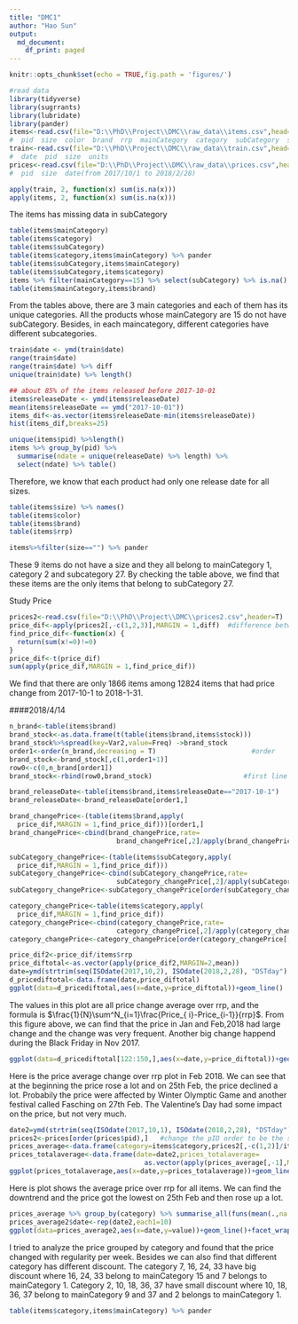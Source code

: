 ```yaml
---
title: "DMC1"
author: "Hao Sun"
output:
  md_document:
    df_print: paged
---
```


```r
knitr::opts_chunk$set(echo = TRUE,fig.path = 'figures/')
```


```r
#read data
library(tidyverse)
library(sugrrants)
library(lubridate)
library(pander)
items<-read.csv(file="D:\\PhD\\Project\\DMC\\raw_data\\items.csv",head=T,sep="|")
#  pid  size  color  brand  rrp  mainCategory  category  subCategory  stock  releaseDate
train<-read.csv(file="D:\\PhD\\Project\\DMC\\raw_data\\train.csv",head=T,sep="|")
#  date  pid  size  units
prices<-read.csv(file="D:\\PhD\\Project\\DMC\\raw_data\\prices.csv",head=T,sep="|")
#  pid  size  date(from 2017/10/1 to 2018/2/28)

```

```r
apply(train, 2, function(x) sum(is.na(x)))
apply(items, 2, function(x) sum(is.na(x)))


```
The items has missing data in subCategory

```r
table(items$mainCategory)
table(items$category)
table(items$subCategory)
table(items$category,items$mainCategory) %>% pander
table(items$subCategory,items$mainCategory)
table(items$subCategory,items$category)
items %>% filter(mainCategory==15) %>% select(subCategory) %>% is.na() %>% sum()
table(items$mainCategory,items$brand)

```
From the tables above, there are 3 main categories and each of them has its unique categories. All the products whose mainCategory are 15 do not have subCategory. Besides, in each maincategory, different categories have different subcategories. 



```r
train$date <- ymd(train$date)
range(train$date)
range(train$date) %>% diff   
unique(train$date) %>% length()
```

```r
## about 85% of the items released before 2017-10-01
items$releaseDate <- ymd(items$releaseDate)   
mean(items$releaseDate == ymd("2017-10-01"))
items_dif<-as.vector(items$releaseDate-min(items$releaseDate))
hist(items_dif,breaks=25)
```

```r
unique(items$pid) %>%length()
items %>% group_by(pid) %>%
  summarise(ndate = unique(releaseDate) %>% length) %>%
  select(ndate) %>% table()
```
Therefore, we know that each product had only one release date for all sizes. 

```r
table(items$size) %>% names()
table(items$color)
table(items$brand)
table(items$rrp)
``` 

```r
items%>%filter(size=="") %>% pander
```
These 9 items do not have a size and they all belong to mainCategory 1, category 2 and subcategory 27. By checking the table above, we find that these items are the only items that belong to subCategory 27. 

#############################
Study Price

```r
prices2<-read.csv(file="D:\\PhD\\Project\\DMC\\prices2.csv",header=T)
price_dif<-apply(prices2[,-c(1,2,3)],MARGIN = 1,diff)  #difference between two adjacent days
find_price_dif<-function(x) {
  return(sum(x!=0)!=0)
}
price_dif<-t(price_dif)
sum(apply(price_dif,MARGIN = 1,find_price_dif))  
```
We find that there are only 1866 items among 12824 items that had price change from 2017-10-1 to 2018-1-31. 


####2018/4/14
```r
n_brand<-table(items$brand)
brand_stock<-as.data.frame(t(table(items$brand,items$stock)))
brand_stock%>%spread(key=Var2,value=Freq) ->brand_stock
order1<-order(n_brand,decreasing = T)                        #order
brand_stock<-brand_stock[,c(1,order1+1)]
row0<-c(0,n_brand[order1])
brand_stock<-rbind(row0,brand_stock)                       #first line is the total items 
```

```r
brand_releaseDate<-table(items$brand,items$releaseDate=="2017-10-1")
brand_releaseDate<-brand_releaseDate[order1,]
```

```r
brand_changePrice<-(table(items$brand,apply(
  price_dif,MARGIN = 1,find_price_dif)))[order1,]
brand_changePrice<-cbind(brand_changePrice,rate=
                           brand_changePrice[,2]/apply(brand_changePrice,1,sum))
```

```r
subCategory_changePrice<-(table(items$subCategory,apply(
  price_dif,MARGIN = 1,find_price_dif)))
subCategory_changePrice<-cbind(subCategory_changePrice,rate=
                           subCategory_changePrice[,2]/apply(subCategory_changePrice,1,sum))
subCategory_changePrice<-subCategory_changePrice[order(subCategory_changePrice[,3],decreasing = T),]
```

```r
category_changePrice<-table(items$category,apply(
  price_dif,MARGIN = 1,find_price_dif))
category_changePrice<-cbind(category_changePrice,rate=
                           category_changePrice[,2]/apply(category_changePrice,1,sum))
category_changePrice<-category_changePrice[order(category_changePrice[,3],decreasing = T),]
```

```r
price_dif2<-price_dif/items$rrp
price_diftotal<-as.vector(apply(price_dif2,MARGIN=2,mean))
date=ymd(strtrim(seq(ISOdate(2017,10,2), ISOdate(2018,2,28), "DSTday"),10))
d_pricediftotal<-data.frame(date,price_diftotal)
ggplot(data=d_pricediftotal,aes(x=date,y=price_diftotal))+geom_line()
```
The values in this plot are all price change average over rrp, and the formula is $\frac{1}{N}\sum^N_{i=1}\frac{Price_{ i}-Price_{i-1}}{rrp}$. From this figure above, we can find that the price in Jan and Feb,2018 had large change and the change was very frequent. Another big change happend during the Black Friday in Nov 2017. 
```r
ggplot(data=d_pricediftotal[122:150,],aes(x=date,y=price_diftotal))+geom_line()
```
Here is the price average change over rrp plot in Feb 2018. We can see that at the beginning the price rose a lot and on 25th Feb, the price declined a lot. Probabily the price were affected by Winter Olymptic Game and another festival called Fasching on 27th Feb. The Valentine's Day had some impact on the price, but not very much. 

```r
date2=ymd(strtrim(seq(ISOdate(2017,10,1), ISOdate(2018,2,28), "DSTday"),10))
prices2<-prices[order(prices$pid),]   #change the pID order to be the same as items 
prices_average<-data.frame(category=items$category,prices2[,-c(1,2)]/items$rrp)
prices_totalaverage<-data.frame(date=date2,prices_totalaverage=
                                  as.vector(apply(prices_average[,-1],MARGIN=2,FUN=mean,na.rm=T)))
ggplot(prices_totalaverage,aes(x=date,y=prices_totalaverage))+geom_line()


```
Here is plot shows the average price over rrp for all items. We can find the downtrend and the price got the lowest on 25th Feb and then rose up a lot. 
```r
prices_average %>% group_by(category) %>% summarise_all(funs(mean(.,na.rm=T))) %>% as.data.frame() %>% gather(date,value,-category) ->prices_average2
prices_average2$date<-rep(date2,each1=10)
ggplot(data=prices_average2,aes(x=date,y=value))+geom_line()+facet_wrap(~category)
```
I tried to analyze the price grouped by category and found that the price changed with regularity per week. Besides we can also find that different category has different discount. The category 7, 16, 24, 33 have big discount where 16, 24, 33 belong to mainCategory 15 and 7 belongs to mainCategory 1. Category 2, 10, 18, 36, 37 have small discount where 10, 18, 36, 37 belong to mainCategory 9 and 37 and 2 belongs to mainCategory 1. 

```r
table(items$category,items$mainCategory) %>% pander
```

